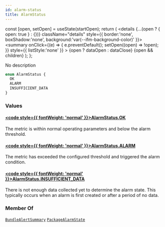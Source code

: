 ```yaml
---
id: alarm-status
title: AlarmStatus
---
```









  const [open, setOpen] = useState(startOpen);
  return (
    <details {...(open ? { open: true } : {})} className="details" style={{ border:'none', boxShadow:'none', background:'var(--ifm-background-color)' }}>
      <summary
        onClick={(e) => {
          e.preventDefault();
          setOpen((open) => !open);
        }}
        style={{ listStyle:'none' }}
      >
      {open ? dataOpen : dataClose}
      </summary>
      {open && children}
    </details>
  );
};








No description


```graphql
enum AlarmStatus {
  OK
  ALARM
  INSUFFICIENT_DATA
}
```




### Values

#### [<code style={{ fontWeight: 'normal' }}>AlarmStatus.<b>OK</b></code>](#)  
The metric is within normal operating parameters and below the alarm threshold.


#### [<code style={{ fontWeight: 'normal' }}>AlarmStatus.<b>ALARM</b></code>](#)  
The metric has exceeded the configured threshold and triggered the alarm condition.


#### [<code style={{ fontWeight: 'normal' }}>AlarmStatus.<b>INSUFFICIENT&#x005F;DATA</b></code>](#)  
There is not enough data collected yet to determine the alarm state. This typically occurs when an alarm is first created or after a period of no data.






### Member Of

[`BundleAlertSummary`](/swapi/types/objects/bundle-alert-summary.mdx)  <Badge class="badge badge--secondary badge--relation" text="object"/><Bullet />[`PackageAlarmState`](/swapi/types/objects/package-alarm-state.mdx)  <Badge class="badge badge--secondary badge--relation" text="object"/>